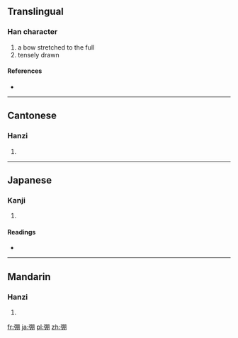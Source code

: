 ==Translingual==

===Han character===
{{Han char|rn=57|rad=弓|as=08|sn=11|four=1722<sub>0</sub>|canj=弓月月 (NBB)}}

# a bow stretched to the full
# tensely drawn

====References====
* {{Han ref|kx=0360.020|dkj=09817|dj=0676.050|hdz=20998.130|uh=5F38|ud=24376|bh=D54D|bd=54605}}

----

==Cantonese==

===Hanzi===
{{yue-hanzi|jyut=|y=bang1}}

# {{defn|lang=yue|sort=弓08}}

----

==Japanese==

===Kanji===
{{ja-kanji|grade=|rs=弓08}}

# {{defn|lang=ja|sort=弓08}}

====Readings====
* {{ja-readings|on=[[ほう]] (hō), [[ひょう]] (hyō)|kun=[[みちる]] (michiru)}}

----

==Mandarin==

===Hanzi===
{{cmn-hanzi|pin=[[péng]] ([[peng2]]), [[tán]] ([[tan2]])|wg=p'eng<sup>2</sup>, t'an<sup>2</sup>}}

# {{defn|lang=cmn|sort=弓08}}

[[fr:弸]]
[[ja:弸]]
[[pl:弸]]
[[zh:弸]]